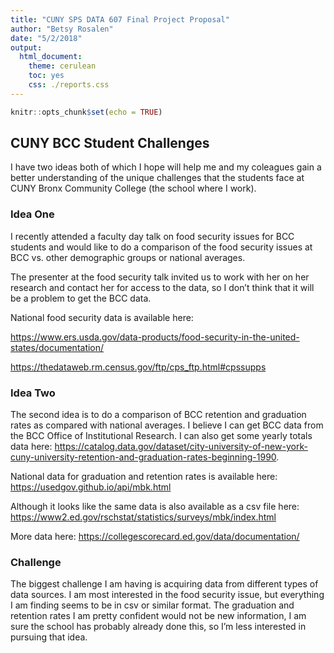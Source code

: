 ```yaml
---
title: "CUNY SPS DATA 607 Final Project Proposal"
author: "Betsy Rosalen"
date: "5/2/2018"
output:
  html_document:
    theme: cerulean
    toc: yes
    css: ./reports.css
---
```


```r
knitr::opts_chunk$set(echo = TRUE)
```

## CUNY BCC Student Challenges

I have two ideas both of which I hope will help me and my coleagues gain a better understanding of the unique challenges that the students face at CUNY Bronx Community College (the school where I work).  

### Idea One

I recently attended a faculty day talk on food security issues for BCC students and would like to do a comparison of the food security issues at BCC vs. other demographic groups or national averages.  

The presenter at the food security talk invited us to work with her on her research and contact her for access to the data, so I don't think that it will be a problem to get the BCC data. 

National food security data is available here: 

<https://www.ers.usda.gov/data-products/food-security-in-the-united-states/documentation/>

<https://thedataweb.rm.census.gov/ftp/cps_ftp.html#cpssupps>

### Idea Two

The second idea is to do a comparison of BCC retention and graduation rates as compared with national averages.  I believe I can get BCC data from the BCC Office of Institutional Research.  I can also get some yearly totals data here:  <https://catalog.data.gov/dataset/city-university-of-new-york-cuny-university-retention-and-graduation-rates-beginning-1990>.  

National data for graduation and retention rates is available here: <https://usedgov.github.io/api/mbk.html> 

Although it looks like the same data is also available as a csv file here:  <https://www2.ed.gov/rschstat/statistics/surveys/mbk/index.html>

More data here: <https://collegescorecard.ed.gov/data/documentation/>

### Challenge

The biggest challenge I am having is acquiring data from different types of data sources.  I am most interested in the food security issue, but everything I am finding seems to be in csv or similar format.  The graduation and retention rates I am pretty confident would not be new information, I am sure the school has probably already done this, so I'm less interested in pursuing that idea.